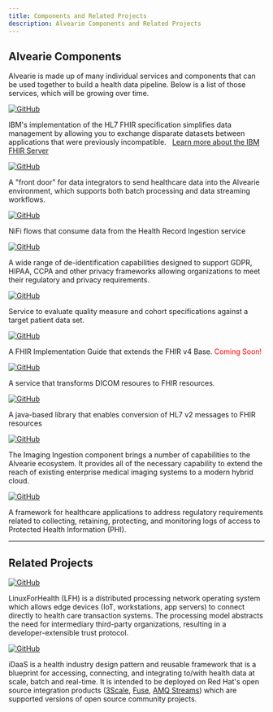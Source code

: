 ---
title: Components and Related Projects
description: Alvearie Components and Related Projects
---

## Alvearie Components

Alvearie is made up of many individual services and components that can be used together to build a health 
data pipeline. Below is a list of those services, which will be growing over time.

<p/>






<Row>
<Column colMd={2} colLg={3} noGutterMdLeft>
<ResourceCard  actionIcon="launch" color="dark"
      title="IBM FHIR Server"
      href="https://ibm.github.io/FHIR/">

<a href="https://github.com/ibm/fhir"><img src="../../images/gitHubWhiteSmall.png" alt="GitHub"/></a>

</ResourceCard>
</Column>
<Column colMd={6} colLg={9} noGutterMdLeft>
IBM's implementation of the HL7 FHIR specification simplifies data management by allowing you to exchange disparate datasets 
between applications that were previously incompatible.  &nbsp;
<a href="https://www.ibm.com/products/fhir-server" target="_blank">Learn more about the IBM FHIR Server</a>
</Column>
</Row>

<Row>
<Column colMd={2} colLg={3} noGutterMdLeft>
<ResourceCard  actionIcon="launch" color="dark"
      title="Health Record Ingestion"
      href="https://alvearie.github.io/HRI/">

<a href="https://github.com/Alvearie/HRI"><img src="../../images/gitHubWhiteSmall.png" alt="GitHub"/></a>

</ResourceCard>
</Column>
<Column colMd={6} colLg={9} noGutterMdLeft>
	A "front door" for data integrators to send healthcare data into the Alvearie environment, which supports both batch 
	processing and data streaming workflows.
</Column>
</Row>

<Row>
<Column colMd={2} colLg={3} noGutterMdLeft>
<ResourceCard  actionIcon="" color="dark"
      title="HRI Pipeline Adapters">

<a href="https://github.com/Alvearie/hri-pipeline-adapters"><img src="../../images/gitHubWhiteSmall.png" alt="GitHub"/></a>

</ResourceCard>
</Column>
<Column colMd={6} colLg={9} noGutterMdLeft>
NiFi flows that consume data from the Health Record Ingestion service
</Column>
</Row>

<Row>
<Column colMd={2} colLg={3} noGutterMdLeft>
<ResourceCard  actionIcon="" color="dark"
      title="Data De-Identification">

<a href="https://github.com/Alvearie/de-identification"><img src="../../images/gitHubWhiteSmall.png" alt="GitHub"/></a>

</ResourceCard>
</Column>
<Column colMd={6} colLg={9} noGutterMdLeft>
A wide range of de-identification capabilities designed to support GDPR, HIPAA, CCPA and other privacy frameworks allowing organizations to meet their regulatory and privacy requirements.
</Column>
</Row>

<Row>
<Column colMd={2} colLg={3} noGutterMdLeft>
<ResourceCard  actionIcon="launch" color="dark"
      title="Cohort & Quality Measure Service"
      href="https://alvearie.github.io/quality-measure-and-cohort-service/">

<a href="https://github.com/Alvearie/quality-measure-and-cohort-service"><img src="../../images/gitHubWhiteSmall.png" alt="GitHub"/></a>

</ResourceCard>
</Column>
<Column colMd={6} colLg={9} noGutterMdLeft>
Service to evaluate quality measure and cohort specifications against a target patient data set.
</Column>
</Row>

<Row>
<Column colMd={2} colLg={3} noGutterMdLeft>
<ResourceCard  actionIcon="" color="dark"
      title="Alvearie FHIR Implementation Guide">

<a href="https://github.com/Alvearie/alvearie-fhir-ig"><img src="../../images/gitHubWhiteSmall.png" alt="GitHub"/></a>

</ResourceCard>
</Column>
<Column colMd={6} colLg={9} noGutterMdLeft>
A FHIR Implementation Guide that extends the FHIR v4 Base.  <font color="red">Coming Soon!</font>
</Column>
</Row>

<Row>
<Column colMd={2} colLg={3} noGutterMdLeft>
<ResourceCard  actionIcon="" color="dark"
      title="DICOM to FHIR Converter">

<a href="https://github.com/LinuxForHealth/dicom-fhir-converter"><img src="../../images/gitHubWhiteSmall.png" alt="GitHub"/></a>

</ResourceCard>
</Column>
<Column colMd={6} colLg={9} noGutterMdLeft>
A service that transforms DICOM resoures to FHIR resources.
</Column>
</Row>

<Row>
<Column colMd={2} colLg={3} noGutterMdLeft>
<ResourceCard  actionIcon="" color="dark"
      title="HL7 to FHIR Converter">

<a href="https://github.com/LinuxForHealth/hl7v2-fhir-converter"><img src="../../images/gitHubWhiteSmall.png" alt="GitHub"/></a>

</ResourceCard>
</Column>
<Column colMd={6} colLg={9} noGutterMdLeft>
A java-based library that enables conversion of HL7 v2 messages to FHIR resources
</Column>
</Row>

<Row>
<Column colMd={2} colLg={3} noGutterMdLeft>
<ResourceCard  actionIcon="launch" color="dark"
      title="Imaging Ingestion"
      href="https://github.com/Alvearie/imaging-ingestion/">

<a href="https://github.com/Alvearie/imaging-ingestion"><img src="../../images/gitHubWhiteSmall.png" alt="GitHub"/></a>

</ResourceCard>
</Column>
<Column colMd={6} colLg={9} noGutterMdLeft>
The Imaging Ingestion component brings a number of capabilities to the Alvearie ecosystem. It provides all of the necessary capability to extend the reach of existing enterprise medical imaging systems to a modern hybrid cloud.
</Column>
</Row>

<Row>
<Column colMd={2} colLg={3} noGutterMdLeft>
<ResourceCard  actionIcon="" color="dark"
      title="Health Data Traceability and Logging">

<a href="https://github.com/Alvearie/health-data-traceability-logging"><img src="../../images/gitHubWhiteSmall.png" alt="GitHub"/></a>

</ResourceCard>
</Column>
<Column colMd={6} colLg={9} noGutterMdLeft>
A framework for healthcare applications to address regulatory requirements related to collecting, retaining, protecting, and monitoring logs of access to Protected Health Information (PHI).
</Column>
</Row>


<hr/>
<p/>

## Related Projects

<Row>
<Column colMd={2} colLg={3} noGutterMdLeft>
<ResourceCard  actionIcon="launch" color="dark"
      title="Linux for Health Connect"
      href="https://linuxforhealth.github.io/docs/">

<a href="https://github.com/LinuxForHealth/connect"><img src="../../images/gitHubWhiteSmall.png" alt="GitHub"/></a>

</ResourceCard>
</Column>
<Column colMd={6} colLg={9} noGutterMdLeft>
LinuxForHealth (LFH) is a distributed processing network operating system which allows edge devices (IoT, workstations, app servers) to connect directly to health care transaction systems. The processing model abstracts the need for intermediary third-party organizations, resulting in a developer-extensible trust protocol.
</Column>
</Row>

<Row>
<Column colMd={2} colLg={3} noGutterMdLeft>
<ResourceCard  actionIcon="launch" color="dark"
      title="Intelligent Data as a Service (iDaaS)"
      href="https://connectedhealth-idaas.io/">

<a href="https://github.com/RedHat-Healthcare"><img src="../../images/gitHubWhiteSmall.png" alt="GitHub"/></a>

</ResourceCard>
</Column>
<Column colMd={6} colLg={9} noGutterMdLeft>
iDaaS is a health industry design pattern and reusable framework that is a blueprint for
accessing, connecting, and integrating to/with health data at scale, batch and real-time.
It is intended to be deployed on Red Hat's open source integration products (<a href="https://www.3scale.net/">3Scale</a>, <a href="https://www.redhat.com/en/technologies/jboss-middleware/fuse">Fuse</a>, <a href="https://www.redhat.com/en/technologies/jboss-middleware/amq">AMQ Streams</a>)
which are supported versions of open source community projects.
</Column>
</Row>
<p/>
